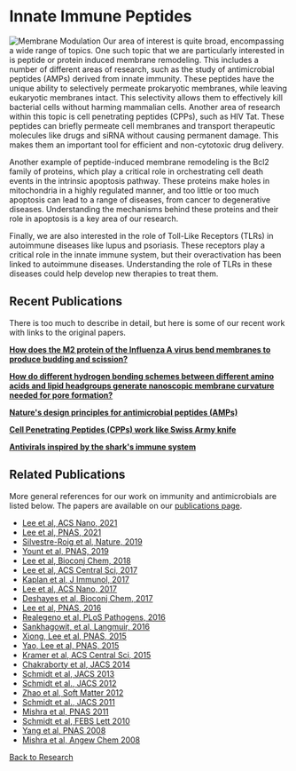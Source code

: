 # Innate Immune Peptides

![Membrane Modulation](/fusion-tm-pore.jpg)
Our area of interest is quite broad, encompassing a wide range of topics. One
such topic that we are particularly interested in is peptide or protein induced
membrane remodeling. This includes a number of different areas of research, such
as the study of antimicrobial peptides (AMPs) derived from innate immunity.
These peptides have the unique ability to selectively permeate prokaryotic
membranes, while leaving eukaryotic membranes intact. This selectivity allows
them to effectively kill bacterial cells without harming mammalian cells.
Another area of research within this topic is cell penetrating peptides (CPPs),
such as HIV Tat. These peptides can briefly permeate cell membranes and
transport therapeutic molecules like drugs and siRNA without causing permanent
damage. This makes them an important tool for efficient and non-cytotoxic drug
delivery.

Another example of peptide-induced membrane remodeling is the Bcl2 family of
proteins, which play a critical role in orchestrating cell death events in the
intrinsic apoptosis pathway. These proteins make holes in mitochondria in a
highly regulated manner, and too little or too much apoptosis can lead to a
range of diseases, from cancer to degenerative diseases. Understanding the
mechanisms behind these proteins and their role in apoptosis is a key area of
our research.

Finally, we are also interested in the role of Toll-Like Receptors (TLRs) in
autoimmune diseases like lupus and psoriasis. These receptors play a critical
role in the innate immune system, but their overactivation has been linked to
autoimmune diseases. Understanding the role of TLRs in these diseases could help
develop new therapies to treat them.

## Recent Publications
There is too much to describe in detail, but here is some of our recent work
with links to the original papers.

**[How does the M2 protein of the Influenza A virus bend membranes to produce
budding and scission?](/research/immunity-and-antimicrobials/m2-protein-of-the-influenza-a-virus)**

**[How do different hydrogen bonding schemes between different amino acids and
lipid headgroups generate nanoscopic membrane curvature needed for pore
formation?](/research/immunity-and-antimicrobials/generating-nanoscopic-membrane-curvature)**

**[Nature's design principles for antimicrobial peptides (AMPs)](/research/immunity-and-antimicrobials/antimicrobial-peptide-design)**

**[Cell Penetrating Peptides (CPPs) work like Swiss Army knife](/research/immunity-and-antimicrobials/cell-penetrating-peptides)**

**[Antivirals inspired by the shark's immune system](/research/immunity-and-antimicrobials/shark-immune-system)**

## Related Publications
More general references for our work on immunity and antimicrobials are listed
below. The papers are available on our [publications page](/publications).

- [Lee et al, ACS Nano, 2021](/pdf/10.1021~acsnano.1c03978.pdf)
- [Lee et al, PNAS, 2021](/pdf/10.1073~pnas.1917623117.pdf)
- [Silvestre-Roig et al, Nature, 2019](/pdf/10.1038~s41586-019-1167-6.pdf)
- [Yount et al, PNAS, 2019](/pdf/10.1073~pnas.1819250116.pdf)
- [Lee et al, Bioconj Chem, 2018](/pdf/10.1021~acs.bioconjchem.8b00176.pdf)
- [Lee et al, ACS Central Sci, 2017](/pdf/10.1021~acscentsci.7b00338.pdf)
- [Kaplan et al, J Immunol, 2017](/10.4049~jimmunol.1601226.pdf)
- [Lee et al, ACS Nano, 2017](/pdf/10.1021~acsnano.6b07981.pdf)
- [Deshayes et al, Bioconj Chem, 2017](/pdf/10.1007~978-3-319-32949-9_10.pdf)
- [Lee et al, PNAS, 2016](/pdf/10.1073~pnas.1609893113.pdf)
- [Realegeno et al, PLoS Pathogens, 2016](/pdf/10.1371~journal.ppat.1005705.pdf)
- [Sankhagowit, et al, Langmuir, 2016](/pdf/10.1021~acs.langmuir.5b04332.pdf)
- [Xiong, Lee et al, PNAS, 2015](/pdf/10.1073~pnas.1507893112.pdf)
- [Yao, Lee et al, PNAS, 2015](/pdf/10.1073~pnas.1501430112.pdf)
- [Kramer et al, ACS Central Sci, 2015](/pdf/10.1021~acscentsci.5b00054.pdf)
- [Chakraborty et al, JACS 2014](/pdf/10.1021~ja507576a.pdf)
- [Schmidt et al, JACS 2013](/pdf/10.1021~ja400146z.pdf)
- [Schmidt et al., JACS 2012](/pdf/10.1021~ja308459j.pdf)
- [Zhao et al, Soft Matter 2012](/pdf/10.1039~C2SM25405K.pdf)
- [Schmidt et al., JACS 2011](/pdf/10.1021~ja200079a.pdf)
- [Mishra et al, PNAS 2011](/pdf/10.1073~pnas.1108795108.pdf)
- [Schmidt et al, FEBS Lett 2010](/pdf/10.1016~j.febslet.2009.11.046.pdf)
- [Yang et al, PNAS 2008](/pdf/10.1073~pnas.0806456105.pdf)
- [Mishra et al, Angew Chem 2008](/pdf/10.1002~anie.200704444.pdf)

[Back to Research](/research)